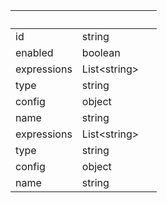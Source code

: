 | &nbsp;      | &nbsp;             | &nbsp; |
| ----------- | ------------------ | ------ |
| id          | string             |        |
| enabled     | boolean            |        |
| expressions | List&lt;string&gt; |        |
| type        | string             |        |
| config      | object             |        |
| name        | string             |        |
| expressions | List&lt;string&gt; |        |
| type        | string             |        |
| config      | object             |        |
| name        | string             |        |
